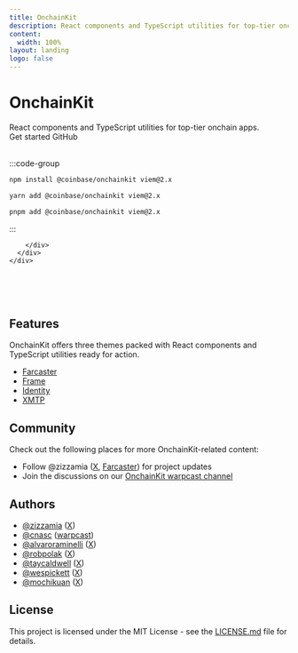 ```yaml
---
title: OnchainKit
description: React components and TypeScript utilities for top-tier onchain apps.
content:
  width: 100%
layout: landing
logo: false
---
```



<div className="max-w-[1120px] mx-auto vp-doc relative px-[24px] mb-[96px] mt-[32px] md:px-0 md:mb-[64px]">
  <div className="pt-[48px] max-sm:pt-0">
    <div className="max-sm:px-0 flex justify-between z-0 max-md:justify-center">
      <div className="space-y-8 max-w-[380px] flex flex-col items-start max-md:items-center">
        <h1 className="text-center text-6xl font-medium no-underline">OnchainKit</h1>
        <div className="font-regular text-[21px] max-sm:text-[18px] text-[#919193] max-md:text-center">
          React <span className="text-black dark:text-white">components</span>
          and TypeScript <span className="text-black dark:text-white">utilities</span>
          for top-tier onchain apps.
        </div>
        <div className="flex justify-center space-x-2">
          <HomePage.Button href="/getting-started" variant="accent">Get started</HomePage.Button>
          <HomePage.Button href="https://github.com/coinbase/onchainkit">GitHub</HomePage.Button>
        </div>
      </div>
      <br />
      <div className="flex flex-col justify-between w-[500px] space-y-10 max-lg:w-[300px] max-md:hidden">
        <div id="home-install" className="h-full">

:::code-group

```bash [npm]
npm install @coinbase/onchainkit viem@2.x
```

```bash [yarn]
yarn add @coinbase/onchainkit viem@2.x
```

```bash [pnpm]
pnpm add @coinbase/onchainkit viem@2.x
```

:::

        </div>
      </div>
    </div>

  </div>
</div>

<br />
<br />
<br />

<article className="vocs_Content max-w-3xl mt-[-80px] mx-auto">

# Features

OnchainKit offers three themes packed with React components and TypeScript utilities ready for action.

- [Farcaster](/farcaster/introduction)
- [Frame](/frame/introduction)
- [Identity](/identity/introduction)
- [XMTP](/xmtp/introduction)

# Community

Check out the following places for more OnchainKit-related content:

- Follow @zizzamia ([X](https://twitter.com/zizzamia), [Farcaster](https://warpcast.com/zizzamia)) for project updates
- Join the discussions on our [OnchainKit warpcast channel](https://warpcast.com/~/channel/onchainkit)

# Authors

- [@zizzamia](https://github.com/zizzamia) ([X](https://twitter.com/Zizzamia))
- [@cnasc](https://github.com/cnasc) ([warpcast](https://warpcast.com/cnasc))
- [@alvaroraminelli](https://github.com/alvaroraminelli) ([X](https://twitter.com/alvaroraminelli))
- [@robpolak](https://github.com/robpolak) ([X](https://twitter.com/0xr0b_eth))
- [@taycaldwell](https://github.com/taycaldwell) ([X](https://twitter.com/taycaldwell_))
- [@wespickett](https://github.com/wespickett) ([X](https://twitter.com/wespickett))
- [@mochikuan](https://github.com/mochikuan) ([X](https://twitter.com/mochikuan))

# License

This project is licensed under the MIT License - see the [LICENSE.md](https://github.com/coinbase/onchainkit/blob/main/LICENSE.md) file for details.

</article>
